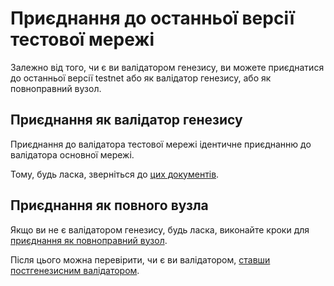 # Приєднання до останньої версії тестової мережі

Залежно від того, чи є ви валідатором генезису, ви можете приєднатися до останньої версії testnet або як валідатор генезису, або як повноправний вузол.

## Приєднання як валідатор генезису
Приєднання до валідатора тестової мережі ідентичне приєднанню до валідатора основної мережі.

Тому, будь ласка, зверніться до [цих документів](../../operators/validators/run-your-genesis-validator.mdx).

## Приєднання як повного вузла
Якщо ви не є валідатором генезису, будь ласка, виконайте кроки для [приєднання як повноправний вузол](../../operators/ledger/running-a-full-node.mdx). 

Після цього можна перевірити, чи є ви валідатором, [ставши постгенезисним валідатором](./post-genesis-validator.mdx).
